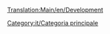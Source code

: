 [[Translation:Main/en/Development]]
{{en/Bilingual box| It
| ---
| The following is a list of pages relating to OpenTTD development.}}



[[Category:it/Categoria principale]]